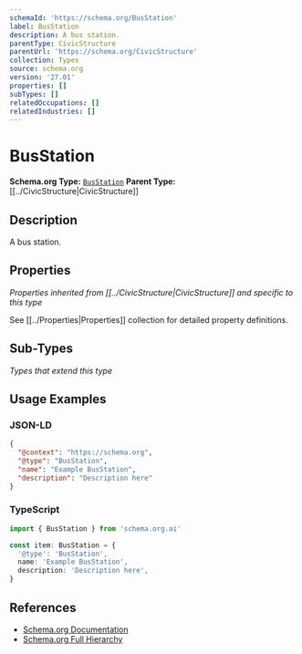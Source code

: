 ```yaml
---
schemaId: 'https://schema.org/BusStation'
label: BusStation
description: A bus station.
parentType: CivicStructure
parentUrl: 'https://schema.org/CivicStructure'
collection: Types
source: schema.org
version: '27.01'
properties: []
subTypes: []
relatedOccupations: []
relatedIndustries: []
---
```

# BusStation

**Schema.org Type:** [`BusStation`](https://schema.org/BusStation)
**Parent Type:** [[../CivicStructure|CivicStructure]]

## Description

A bus station.

## Properties

*Properties inherited from [[../CivicStructure|CivicStructure]] and specific to this type*

See [[../Properties|Properties]] collection for detailed property definitions.

## Sub-Types

*Types that extend this type*

## Usage Examples

### JSON-LD

```json
{
  "@context": "https://schema.org",
  "@type": "BusStation",
  "name": "Example BusStation",
  "description": "Description here"
}
```

### TypeScript

```typescript
import { BusStation } from 'schema.org.ai'

const item: BusStation = {
  '@type': 'BusStation',
  name: 'Example BusStation',
  description: 'Description here',
}
```

## References

- [Schema.org Documentation](https://schema.org/BusStation)
- [Schema.org Full Hierarchy](https://schema.org/docs/full.html)

